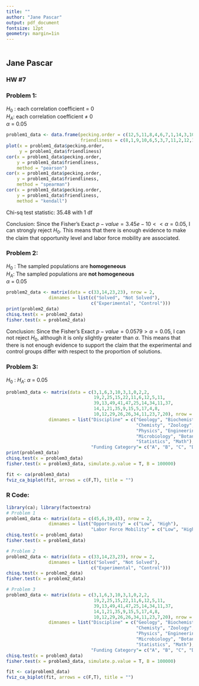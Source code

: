 ```yaml
---
title: ""
author: "Jane Pascar"
output: pdf_document
fontsize: 12pt
geometry: margin=1in
---
```

```r

```

## Jane Pascar  
### HW #7 
  
### Problem 1:
$H_{0}$ : each correlation coefficient = 0  
$H_{A}$: each correlation coefficient ${\neq}$ 0  
$\alpha$ = 0.05
```r
problem1_data <- data.frame(pecking.order = c(12,5,11,8,4,6,7,1,14,3,10,15,2,9,13),
                            friendliness = c(8,1,9,10,6,5,3,7,11,2,12,13,4,14,15))
plot(x = problem1_data$pecking.order, 
     y = problem1_data$friendliness)
cor(x = problem1_data$pecking.order, 
    y = problem1_data$friendliness, 
    method = "pearson")
cor(x = problem1_data$pecking.order, 
    y = problem1_data$friendliness, 
    method = "spearman")
cor(x = problem1_data$pecking.order, 
    y = problem1_data$friendliness, 
    method = "kendall")
```
Chi-sq test statistic: 35.48 with 1 df
  
Conclusion: Since the Fisher's Exact $p-value = 3.45e-10 << \alpha = 0.05$, I can strongly reject 
$H_{0}$. This means that there is enough evidence to make the claim that 
opportunity level and labor force mobility are associated.  

### Problem 2:
$H_{0}$ : The sampled populations are **homogeneous**  
$H_{A}$: The sampled populations are **not homogeneous**  
$\alpha$ = 0.05  
```r
problem2_data <- matrix(data = c(33,14,23,23), nrow = 2, 
                dimnames = list(c("Solved", "Not Solved"),
                                c("Experimental", "Control")))
print(problem2_data)
chisq.test(x = problem2_data)
fisher.test(x = problem2_data)
```
Conclusion: Since the Fisher's Exact $p-value = 0.0579 > \alpha = 0.05$, I can not reject 
$H_{0}$, although it is only slightly greater than $\alpha$. This means that 
there is not enough evidence to support the claim that the experimental and 
control groups differ with respect to the proportion of solutions.  

### Problem 3:
$H_{0}$ : 
$H_{A}$: 
$\alpha$ = 0.05
```r
problem3_data <- matrix(data = c(3,1,6,3,10,3,1,0,2,2,
                                 19,2,25,15,22,11,6,12,5,11,
                                 39,13,49,41,47,25,14,34,11,37,
                                 14,1,21,35,9,15,5,17,4,8,
                                 10,12,29,26,26,34,11,23,7,20), nrow = 10, 
                dimnames = list("Discipline" = c("Geology", "Biochemistry",
                                                 "Chemisty", "Zoology",
                                                 "Physics", "Engineering",
                                                 "Microbiology", "Botany",
                                                 "Statistics", "Math"),
                                "Funding Category"= c("A", "B", "C", "D", "E")))
print(problem3_data)
chisq.test(x = problem3_data)
fisher.test(x = problem3_data, simulate.p.value = T, B = 100000)

fit <- ca(problem3_data)
fviz_ca_biplot(fit, arrows = c(F,T), title = "")
```

### R Code:
```r
library(ca); library(factoextra)
# Problem 1
problem1_data <- matrix(data = c(45,6,19,43), nrow = 2, 
                dimnames = list("Opportunity" = c("Low", "High"),
                                "Labor Force Mobility" = c("Low", "High")))
chisq.test(x = problem1_data)
fisher.test(x = problem1_data)

# Problem 2
problem2_data <- matrix(data = c(33,14,23,23), nrow = 2, 
                dimnames = list(c("Solved", "Not Solved"),
                                c("Experimental", "Control")))
chisq.test(x = problem2_data)
fisher.test(x = problem2_data)

# Problem 3
problem3_data <- matrix(data = c(3,1,6,3,10,3,1,0,2,2,
                                 19,2,25,15,22,11,6,12,5,11,
                                 39,13,49,41,47,25,14,34,11,37,
                                 14,1,21,35,9,15,5,17,4,8,
                                 10,12,29,26,26,34,11,23,7,20), nrow = 10, 
                dimnames = list("Discipline" = c("Geology", "Biochemistry",
                                                 "Chemisty", "Zoology",
                                                 "Physics", "Engineering",
                                                 "Microbiology", "Botany",
                                                 "Statistics", "Math"),
                                "Funding Category"= c("A", "B", "C", "D", "E")))
chisq.test(x = problem3_data)
fisher.test(x = problem3_data, simulate.p.value = T, B = 100000)

fit <- ca(problem3_data)
fviz_ca_biplot(fit, arrows = c(F,T), title = "")
```


